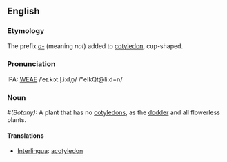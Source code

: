 ==English==
===Etymology===
The prefix ''[[a-]]'' (meaning ''not'') added to [[cotyledon]], cup-shaped.

===Pronunciation===
IPA: [[WEAE]] /ˈeɪ.kɔt.l̩.iːdˌn̩/ 
/"eIkQt@li:d=n/

===Noun===
̄#''(Botany):'' A plant that has no [[cotyledon]]s, as the [[dodder]] and all flowerless plants.

==== Translations ====
*[[Interlingua]]: [[acotyledon]]